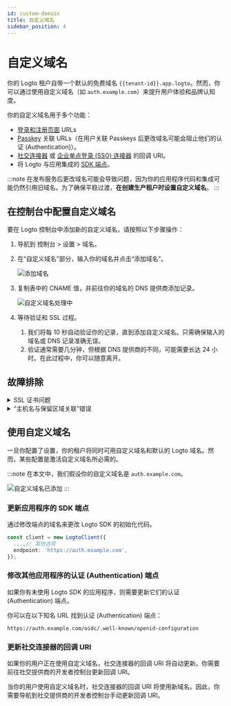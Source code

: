 ```yaml
---
id: custom-domain
title: 自定义域名
sidebar_position: 4
---
```


# 自定义域名

你的 Logto 租户自带一个默认的免费域名 `{{tenant-id}}.app.logto`。然而，你可以通过使用自定义域名（如 `auth.example.com`）来提升用户体验和品牌认知度。

你的自定义域名用于多个功能：

- [登录和注册页面](/end-user-flows/sign-up-and-sign-in) URLs
- [Passkey](/end-user-flows/mfa/webauthn) 关联 URLs（在用户关联 Passkeys 后更改域名可能会阻止他们的认证 (Authentication)）。
- [社交连接器](/connectors/social-connectors) 或 [企业单点登录 (SSO) 连接器](/connectors/enterprise-connectors) 的回调 URI。
- 将 Logto 与应用集成的 [SDK 端点](/integrate-logto/application-data-structure#openid-provider-configuration-endpoint)。

:::note
在发布服务后更改域名可能会导致问题，因为你的应用程序代码和集成可能仍然引用旧域名。为了确保平稳过渡，**在创建生产租户时设置自定义域名**。
:::

## 在控制台中配置自定义域名

要在 Logto 控制台中添加新的自定义域名，请按照以下步骤操作：

1. 导航到 <CloudLink to="/tenant-settings/domains">控制台 > 设置 > 域名</CloudLink>。
2. 在“自定义域名”部分，输入你的域名并点击“添加域名”。

   ![添加域名](./assets/custom-domain-section.jpeg)

3. 复制表中的 CNAME 值，并前往你的域名的 DNS 提供商添加记录。

   ![自定义域名处理中](./assets/custom-domain-processing.jpeg)

4. 等待验证和 SSL 过程。
   1. 我们将每 10 秒自动验证你的记录，直到添加自定义域名。只需确保输入的域名或 DNS 记录准确无误。
   2. 验证通常需要几分钟，但根据 DNS 提供商的不同，可能需要长达 24 小时。在此过程中，你可以随意离开。

## 故障排除

<details>
<summary>SSL 证书问题</summary>

如果在设置自定义域名时遇到 SSL 证书问题，可能与 DNS 配置中的 CAA 记录有关。CAA 记录指定了哪些证书颁发机构 (CAs) 被授权为你的域名颁发证书。

要排查和解决与 CAA 记录相关的 SSL 证书问题，请参考 [Cloudflare 的文档](https://developers.cloudflare.com/ssl/edge-certificates/caa-records/)。

</details>

<details>
<summary>“主机名与保留区域关联”错误</summary>

如果在添加自定义域名时遇到错误消息“主机名与保留区域关联，请联系所有者以移除保留”，这意味着该域名已在 Cloudflare 区域中，并设置为“区域保留”状态。有关更多信息，请参阅此 [Cloudflare 文档](https://developers.cloudflare.com/fundamentals/setup/account/account-security/zone-holds/)。

要解决此问题，你需要释放区域保留。请按照上述链接中的说明在 Cloudflare 中释放区域保留。

</details>

## 使用自定义域名

一旦你配置了设置，你的租户将同时可用自定义域名和默认的 Logto 域名。然而，某些配置是激活自定义域名所必需的。

:::note
在本文中，我们假设你的自定义域名是 `auth.example.com`。

![自定义域名已添加](./assets/custom-domain-added.jpeg)
:::

### 更新应用程序的 SDK 端点

通过修改端点的域名来更改 Logto SDK 的初始化代码。

```typescript
const client = new LogtoClient({
  ...,// 其他选项
  endpoint: 'https://auth.example.com',
});
```

### 修改其他应用程序的认证 (Authentication) 端点

如果你有未使用 Logto SDK 的应用程序，则需要更新它们的认证 (Authentication) 端点。

你可以在以下知名 URL 找到认证 (Authentication) 端点：

```
https://auth.example.com/oidc/.well-known/openid-configuration
```

### 更新社交连接器的回调 URI

如果你的用户正在使用自定义域名，社交连接器的回调 URI 将自动更新。你需要前往社交提供商的开发者控制台更新回调 URI。

当你的用户使用自定义域名时，社交连接器的回调 URI 将使用新域名。因此，你需要导航到社交提供商的开发者控制台手动更新回调 URI。
